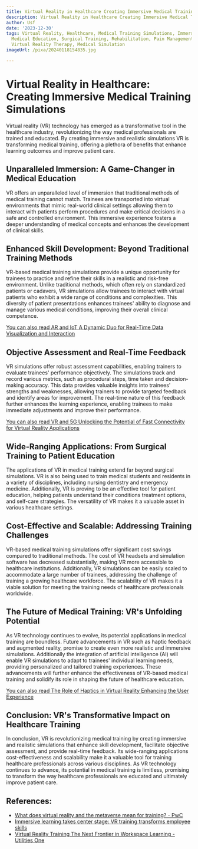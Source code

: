 ```yaml
---
title: Virtual Reality in Healthcare Creating Immersive Medical Training Simulations
description: Virtual Reality in Healthcare Creating Immersive Medical Training Simulations
author: Usf
date: '2023-12-30'
tags: Virtual Reality, Healthcare, Medical Training Simulations, Immersive Learning,
  Medical Education, Surgical Training, Rehabilitation, Pain Management, Mental Health,
  Virtual Reality Therapy, Medical Simulation
imageUrl: /pixa/20240118154835.jpg

---
```

#  Virtual Reality in Healthcare: Creating Immersive Medical Training Simulations

Virtual  reality (VR) technology has emerged  as a transformative tool in the  healthcare  industry, revolutionizing the way medical  professionals are trained and educated. By creating immersive and realistic simulations VR is transforming medical training, offering a plethora of benefits that enhance learning outcomes and improve patient care.

## Unparalleled Immersion: A Game-Changer in Medical Education

VR offers an unparalleled level of immersion that  traditional methods of medical  training cannot match.  Trainees are  transported into virtual environments that mimic real-world clinical settings allowing them to interact with patients perform procedures  and make critical decisions in a safe and  controlled environment. This immersive experience fosters a deeper understanding of medical concepts and enhances the development of clinical skills.

## Enhanced Skill Development:  Beyond Traditional Training Methods

VR-based medical  training simulations provide a unique opportunity for trainees to practice  and refine  their skills in a realistic and risk-free environment. Unlike traditional methods, which often rely on standardized patients or cadavers, VR simulations allow  trainees to interact with virtual patients who exhibit a wide range  of conditions and complexities. This diversity of patient presentations enhances trainees' ability to diagnose and manage various medical conditions, improving their overall clinical competence.

[You can also read AR and IoT A Dynamic Duo for Real-Time Data Visualization and Interaction](AR%20and%20IoT%20A%20Dynamic%20Duo%20for%20Real-Time%20Data%20Visualization%20and%20Interaction)


## Objective Assessment and Real-Time Feedback

VR simulations offer robust assessment capabilities, enabling trainers  to evaluate trainees' performance objectively. The simulations track and record various  metrics, such  as  procedural steps, time taken and decision-making accuracy. This data provides valuable insights  into trainees' strengths and weaknesses,  allowing trainers  to provide  targeted  feedback and identify areas for improvement. The real-time nature of this feedback further enhances the learning experience, enabling trainees to make immediate adjustments and improve their performance.

[You can also read VR and 5G Unlocking the Potential of Fast  Connectivity for Virtual Reality Applications](VR%20and%205G%20Unlocking%20the%20Potential%20of%20Fast%20Connectivity%20for%20Virtual%20Reality%20Applications)


## Wide-Ranging Applications: From Surgical Training to Patient Education

The  applications of  VR in medical training extend far beyond surgical simulations. VR is also being used  to train medical  students and residents in a variety of disciplines, including nursing dentistry  and  emergency medicine. Additionally,  VR is proving to be an effective tool for patient education, helping  patients understand their conditions treatment options, and self-care  strategies. The versatility of VR  makes it a valuable asset in various healthcare settings.

## Cost-Effective and Scalable: Addressing Training Challenges

VR-based medical training  simulations offer significant cost  savings compared to traditional methods. The cost of VR headsets and simulation software has decreased substantially, making VR more accessible to healthcare institutions. Additionally, VR simulations can be easily scaled to accommodate a large number of trainees, addressing the challenge of training a growing healthcare workforce. The scalability of  VR makes it a viable solution for  meeting  the training  needs of healthcare professionals worldwide.

## The Future of Medical Training: VR's  Unfolding Potential

As VR technology  continues to evolve, its potential  applications in medical training are boundless. Future advancements in VR such as haptic feedback and augmented reality, promise to create  even more realistic and immersive  simulations. Additionally the integration of  artificial intelligence (AI)  will  enable VR simulations to  adapt to trainees' individual learning needs, providing personalized and tailored training experiences. These advancements  will further enhance the  effectiveness of VR-based medical training and solidify its role in  shaping the future of healthcare education.

[You can also read The Role of Haptics in Virtual Reality Enhancing the  User  Experience](The%20Role%20of%20Haptics%20in%20Virtual%20Reality%20Enhancing%20the%20User%20Experience)


## Conclusion: VR's Transformative Impact on Healthcare Training

In conclusion, VR is revolutionizing medical training by creating  immersive and  realistic simulations that  enhance skill development, facilitate objective assessment, and provide real-time feedback.  Its wide-ranging applications cost-effectiveness and scalability make it a valuable tool for training healthcare professionals across various disciplines. As  VR technology continues to advance, its potential in medical training is limitless, promising to transform the way healthcare professionals are educated and ultimately improve patient care.

## References:
- [What does virtual reality and the metaverse mean for training? - PwC](https://www.pwc.com/us/en/tech-effect/emerging-tech/virtual-reality-study.html)
- [Immersive learning takes center stage: VR training transforms employee skills](https://www.chieflearningofficer.com/2023/11/27/immersive-learning-takes-center-stage-vr-training-transforms-employee-skills/)
- [Virtual Reality Training The Next Frontier in Workspace Learning - Utilities One](https://utilitiesone.com/virtual-reality-training-the-next-frontier-in-workspace-learning)

